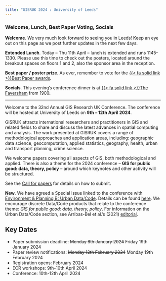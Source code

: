 ```yaml
---
title: "GISRUK 2024 : University of Leeds"
---
```


::: {.callout-important icon=true}

### Welcome, Lunch, Best Paper Voting, Socials

**Welcome**. We very much look forward to seeing you in Leeds! Keep an eye out on this page as we post further updates in the next few days. 


**Extended Lunch**.  Today -- Thu 11th April -- lunch is extended and runs 1145--1330. Please use this time to check out the posters, located around the breakout spaces on floors 1 and 2, also the sponsor area in the reception.

**Best paper / poster prize**. As ever, remember to vote for the [{{< fa solid link >}}Best Paper awards](https://forms.office.com/e/6nf8Ut36ZF).  


**Socials**. This evening's conference dinner is at [{{< fa solid link >}}The Faversham](https://www.thefaversham.com/) from 1900. 


:::


---------

Welcome to the 32nd Annual GIS Research UK Conference. The conference will be hosted at University of Leeds on **9th -- 12th April 2024**.

GISRUK attracts international researchers and practitioners in GIS and related fields to share and discuss the latest advances in spatial computing and analysis. The work presented at GISRUK covers a range of methodological approaches and application areas, including: geographic data science, geocomputation, applied statistics, geography, health, urban and transport planning, crime science.

We welcome papers covering all aspects of GIS, both methodological and applied. There is also a theme for the 2024 conference --  **GIS for public good: data, theory, policy** -- around which keynotes and other activity will be structured.

See the [Call for papers](cfp/) for details on how to submit.

**New**. We have agreed a Special Issue linked to the conference with [Environment & Planning B: Urban Data/Code](https://uk.sagepub.com/en-gb/eur/environment-and-planning-b-urban-analytics-and-city-science/journal203385#description). 
Details can be found [here](si/).
We encourage discrete Data/Code products that relate to the conference theme: *GIS for public good: data, theory, policy*. 
For information on the Urban Data/Code section, see Arribas-Bel et al.'s (2021) [editorial](https://journals.sagepub.com/doi/full/10.1177/23998083211059670?_gl=1*1y72m9o*_ga*MTM3ODc1NzM1OS4xNjQyNzA4NjE5*_ga_60R758KFDG*MTcwMzE2MjMwMS40NC4wLjE3MDMxNjIzMDEuNjAuMC4w).

## Key Dates

* Paper submission deadline: ~~Monday 8th January 2024~~ Friday 19th January 2024
* Paper review notifications: ~~Monday 12th February 2024~~ Monday 19th February 2024
* Registration opens: February 2024
* ECR workshops: 9th-10th April 2024
* Conference: 10th-12th April 2024
